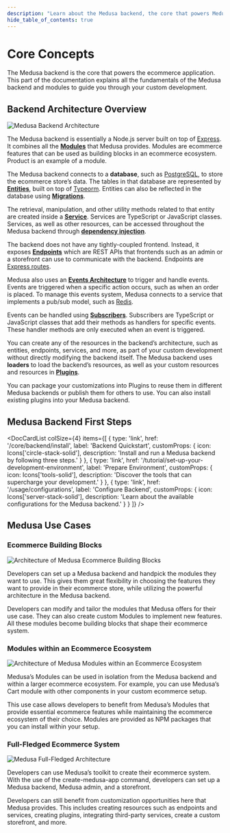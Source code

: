 ```yaml
---
description: "Learn about the Medusa backend, the core that powers Medusa. Learn how to start, how to customize the backend, and what are some of the core concepts."
hide_table_of_contents: true
---
```



# Core Concepts

The Medusa backend is the core that powers the ecommerce application. This part of the documentation explains all the fundamentals of the Medusa backend and modules to guide you through your custom development.

## Backend Architecture Overview

![Medusa Backend Architecture](https://res.cloudinary.com/dza7lstvk/image/upload/v1677607702/Medusa%20Docs/Diagrams/medusa-architecture-3_e385zk.jpg)

The Medusa backend is essentially a Node.js server built on top of [Express](https://expressjs.com/). It combines all the [**Modules**](#) that Medusa provides. Modules are ecommerce features that can be used as building blocks in an ecommerce ecosystem. Product is an example of a module.

The Medusa backend connects to a **database**, such as [PostgreSQL](https://www.postgresql.org/), to store the ecommerce store’s data. The tables in that database are represented by [**Entities**](../advanced/backend/entities/overview.md), built on top of [Typeorm](https://typeorm.io/). Entities can also be reflected in the database using [**Migrations**](../advanced/backend/migrations/overview.md).

The retrieval, manipulation, and other utility methods related to that entity are created inside a [**Service**](../advanced/backend/services/overview.md). Services are TypeScript or JavaScript classes. Services, as well as other resources, can be accessed throughout the Medusa backend through [**dependency injection**](../advanced/backend/dependency-container/).

The backend does not have any tightly-coupled frontend. Instead, it exposes [**Endpoints**](#) which are REST APIs that frontends such as an admin or a storefront can use to communicate with the backend. Endpoints are [Express routes](https://expressjs.com/en/guide/routing.html).

Medusa also uses an [**Events Architecture**](../advanced/backend/events/architecture.md) to trigger and handle events. Events are triggered when a specific action occurs, such as when an order is placed. To manage this events system, Medusa connects to a service that implements a pub/sub model, such as [Redis](https://redis.io/).

Events can be handled using [**Subscribers**](../advanced/backend/subscribers/overview.md). Subscribers are TypeScript or JavaScript classes that add their methods as handlers for specific events. These handler methods are only executed when an event is triggered.

You can create any of the resources in the backend’s architecture, such as entities, endpoints, services, and more, as part of your custom development without directly modifying the backend itself. The Medusa backend uses **loaders** to load the backend’s resources, as well as your custom resources and resources in [**Plugins**](../advanced/backend/plugins/overview.md).

You can package your customizations into Plugins to reuse them in different Medusa backends or publish them for others to use. You can also install existing plugins into your Medusa backend.

## Medusa Backend First Steps

<DocCardList colSize={4} items={[
  {
    type: 'link',
    href: '/core/backend/install',
    label: 'Backend Quickstart',
    customProps: {
      icon: Icons['circle-stack-solid'],
      description: 'Install and run a Medusa backend by following three steps.'
    }
  },
  {
    type: 'link',
    href: '/tutorial/set-up-your-development-environment',
    label: 'Prepare Environment',
    customProps: {
      icon: Icons['tools-solid'],
      description: 'Discover the tools that can supercharge your development.'
    }
  },
  {
    type: 'link',
    href: '/usage/configurations',
    label: 'Configure Backend',
    customProps: {
      icon: Icons['server-stack-solid'],
      description: 'Learn about the available configurations for the Medusa backend.'
    }
  }
]} />

## Medusa Use Cases

### Ecommerce Building Blocks

![Architecture of Medusa Ecommerce Building Blocks](https://res.cloudinary.com/dza7lstvk/image/upload/v1677605998/Medusa%20Docs/Diagrams/use-case-1_lsuemr.jpg)

Developers can set up a Medusa backend and handpick the modules they want to use. This gives them great flexibility in choosing the features they want to provide in their ecommerce store, while utilizing the powerful architecture in the Medusa backend.

Developers can modify and tailor the modules that Medusa offers for their use case. They can also create custom Modules to implement new features. All these modules become building blocks that shape their ecommerce system.

### Modules within an Ecommerce Ecosystem

![Architecture of Medusa Modules within an Ecommerce Ecosystem](https://res.cloudinary.com/dza7lstvk/image/upload/v1677605998/Medusa%20Docs/Diagrams/use-case-2_o7jzmx.jpg)

Medusa’s Modules can be used in isolation from the Medusa backend and within a larger ecommerce ecosystem. For example, you can use Medusa’s Cart module with other components in your custom ecommerce setup.

This use case allows developers to benefit from Medusa’s Modules that provide essential ecommerce features while maintaining the ecommerce ecosystem of their choice. Modules are provided as NPM packages that you can install within your setup.

### Full-Fledged Ecommerce System

![Medusa Full-Fledged Architecture](https://res.cloudinary.com/dza7lstvk/image/upload/v1677607702/Medusa%20Docs/Diagrams/medusa-architecture-3_e385zk.jpg)

Developers can use Medusa’s toolkit to create their ecommerce system. With the use of the create-medusa-app command, developers can set up a Medusa backend, Medusa admin, and a storefront.

Developers can still benefit from customization opportunities here that Medusa provides. This includes creating resources such as endpoints and services, creating plugins, integrating third-party services, create a custom storefront, and more.
